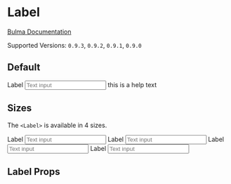 

<Meta title="Form/Label" component={Label} />

# Label

[Bulma Documentation](https://bulma.io/documentation/form/general/)

Supported Versions: `0.9.3`, `0.9.2`, `0.9.1`, `0.9.0`

## Default

<Canvas>
  <Story name="Default">
    <Field>
      <Label>Label</Label>
      <Control>
        <Input placeholder="Text input" />
      </Control>
      <Help>this is a help text</Help>
    </Field>
  </Story>
</Canvas>

## Sizes

The `<Label>` is available in 4 sizes.

<Canvas>
  <Story name="Sizes">
    <React.Fragment>
      <Field>
        <Label size="small">Label</Label>
        <Control>
          <Input placeholder="Text input" size="small" />
        </Control>
      </Field>
      <Field>
        <Label>Label</Label>
        <Control>
          <Input placeholder="Text input" />
        </Control>
      </Field>
      <Field>
        <Label size="medium">Label</Label>
        <Control>
          <Input size="medium" placeholder="Text input"/>
        </Control>
      </Field>
      <Field>
        <Label size="large">Label</Label>
        <Control>
          <Input size="large" placeholder="Text input" />
        </Control>
      </Field>
    </React.Fragment>
  </Story>
</Canvas>

## Label Props

<ArgsTable of={Label} />
